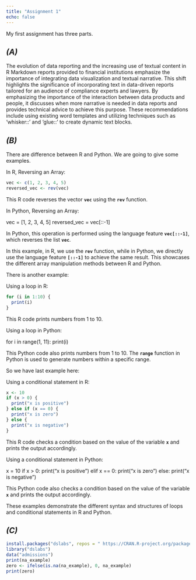 ```yaml
---
title: "Assignment 1"
echo: false
---
```


My first assignment has three parts.

## *(A)*

The evolution of data reporting and the increasing use of textual content in R Markdown reports provided to financial institutions emphasize the importance of integrating data visualization and textual narrative. This shift highlights the significance of incorporating text in data-driven reports tailored for an audience of compliance experts and lawyers. By emphasizing the importance of the interaction between data products and people, it discusses when more narrative is needed in data reports and provides technical advice to achieve this purpose. These recommendations include using existing word templates and utilizing techniques such as 'whisker::' and 'glue::' to create dynamic text blocks.

## *(B)*

There are difference between R and Python. We are going to give some examples.

In R, Reversing an Array:

```r
vec <- c(1, 2, 3, 4, 5)
reversed_vec <- rev(vec)

```

This R code reverses the vector **`vec`** using the **`rev`** function.

In Python, Reversing an Array:

vec = \[1, 2, 3, 4, 5\] reversed_vec = vec\[::-1\]

In Python, this operation is performed using the language feature **`vec[::-1]`**, which reverses the list **`vec`**.

In this example, in R, we use the **`rev`** function, while in Python, we directly use the language feature **`[::-1]`** to achieve the same result. This showcases the different array manipulation methods between R and Python.

There is another example:

Using a loop in R:

```r
for (i in 1:10) {
  print(i)
}

```

This R code prints numbers from 1 to 10.

Using a loop in Python:

for i in range(1, 11): print(i)

This Python code also prints numbers from 1 to 10. The **`range`** function in Python is used to generate numbers within a specific range.

So we have last example here:

Using a conditional statement in R:

```r
x <- 10
if (x > 0) {
  print("x is positive")
} else if (x == 0) {
  print("x is zero")
} else {
  print("x is negative")
}

```

This R code checks a condition based on the value of the variable **`x`** and prints the output accordingly.

Using a conditional statement in Python:

x = 10 if x \> 0: print("x is positive") elif x == 0: print("x is zero") else: print("x is negative")

This Python code also checks a condition based on the value of the variable **`x`** and prints the output accordingly.

These examples demonstrate the different syntax and structures of loops and conditional statements in R and Python.

## *(C)*

```r
install.packages("dslabs", repos = " https://CRAN.R-project.org/package=dslabs")
library("dslabs")
data("admissions")
print(na_example)
zero <- ifelse(is.na(na_example), 0, na_example) 
print(zero)
```

